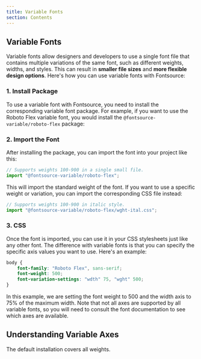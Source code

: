 ```yaml
---
title: Variable Fonts
section: Contents
---
```


## Variable Fonts

Variable fonts allow designers and developers to use a single font file that contains multiple variations of the same font, such as different weights, widths, and styles. This can result in **smaller file sizes** and **more flexible design options**. Here's how you can use variable fonts with Fontsource:

### 1. Install Package

To use a variable font with Fontsource, you need to install the corresponding variable font package. For example, if you want to use the Roboto Flex variable font, you would install the `@fontsource-variable/roboto-flex` package:

<PackageManagerCode cmd="@fontsource-variable/roboto-flex" />

### 2. Import the Font

After installing the package, you can import the font into your project like this:

```jsx
// Supports weights 100-900 in a single small file.
import "@fontsource-variable/roboto-flex";
```

This will import the standard weight of the font. If you want to use a specific weight or variation, you can import the corresponding CSS file instead:

```jsx
// Supports weights 100-900 in italic style.
import "@fontsource-variable/roboto-flex/wght-ital.css";
```

### 3. CSS

Once the font is imported, you can use it in your CSS stylesheets just like any other font. The difference with variable fonts is that you can specify the specific axis values you want to use. Here's an example:

```css
body {
	font-family: "Roboto Flex", sans-serif;
	font-weight: 500;
	font-variation-settings: "wdth" 75, "wght" 500;
}
```

In this example, we are setting the font weight to 500 and the width axis to 75% of the maximum width. Note that not all axes are supported by all variable fonts, so you will need to consult the font documentation to see which axes are available.

## Understanding Variable Axes

The default installation covers all weights.
